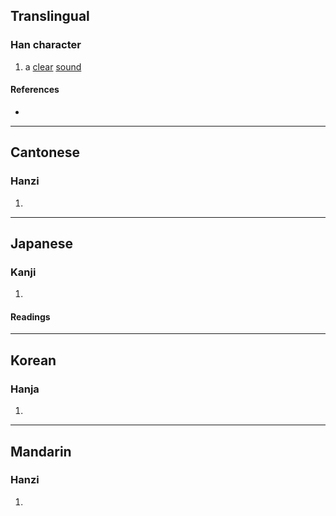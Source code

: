 {{also|瀏}}
{{character info/new}}
==Translingual==

===Han character===
{{Han char|rn=30|rad=口|as=15|sn=18|four=|canj=RHCN|ids=⿰口劉}}

# a [[clear]] [[sound]]

====References====
* {{Han ref|kx=0213.171|dkj=04544|dj=0435.430|hdz=10700.121|uh=56A0|ud=22176}}

----

==Cantonese==

===Hanzi===
{{yue-hanzi|jyut=|y=lau4}}

# {{rfdef|yue|sort=口15}}

----

==Japanese==

===Kanji===
{{ja-kanji|grade=|rs=口15}}

# {{rfdef|ja|sort=口15}}

====Readings====
{{ja-readings
|goon=る
|kanon=りゅう<りう
|kun=きよ-い}}

----

==Korean==

===Hanja===
{{ko-hanja|hangeul=류|rv=ryu|mr=ryu}}

# {{rfdef|ko|sort=口15}}

----

==Mandarin==

===Hanzi===
{{cmn-hanzi|pin=[[liú]] ([[liu2]])|wg=liu<sup>2</sup>}}

# {{rfdef|cmn|sort=口15}}